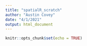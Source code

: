 ```yaml
---
title: "spatialR_scratch"
author: "Austin Covey"
date: "4/1/2021"
output: html_document
---
```


```r
knitr::opts_chunk$set(echo = TRUE)
```

```r

```